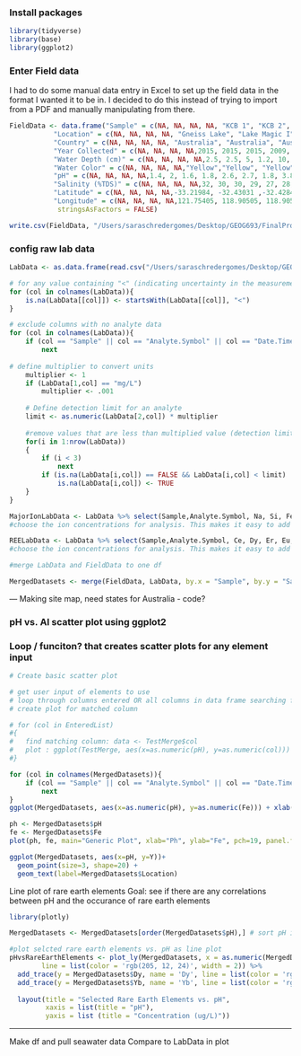 ### Install packages
```r
library(tidyverse)
library(base)
library(ggplot2)
```

### Enter Field data

I had to do some manual data entry in Excel to set up the field data in the format I wanted it to be in. I decided to do this instead of trying to import from a PDF and manually manipulating from there. 

```r
FieldData <- data.frame("Sample" = c(NA, NA, NA, NA, "KCB 1", "KCB 2", "KCB 3", "KCB 4", "KCB 5", "KCB 6", "KCB 7", "KCB 8", "KCB 9", "KCB 10", "KCB 11"),
           "Location" = c(NA, NA, NA, NA, "Gneiss Lake", "Lake Magic I", "Lake Magic II", "Lake Aerodrome", "Twin Lake West", "Salar Gorbea site 7", "Salar Gorbea site 10","Salar Ignorado site 3", "Saline Valley", "Bonneville Salt Flats", "Crosbie Lake"),
           "Country" = c(NA, NA, NA, NA, "Australia", "Australia", "Australia", "Australia", "Australia", "Chile", "Chile", "Chile", "USA", "USA", "Canada"),
           "Year Collected" = c(NA, NA, NA, NA,2015, 2015, 2015, 2009, 2009, 2009, 2007, 2007, NA, NA, NA),
           "Water Depth (cm)" = c(NA, NA, NA, NA,2.5, 2.5, 5, 1.2, 10, 1, 2, 10, NA, NA, NA),
           "Water Color" = c(NA, NA, NA, NA,"Yellow","Yellow", "Yellow", "Yellow", "Green", "Clear", "Pink", "Clear", NA, NA, NA),
           "pH" = c(NA, NA, NA, NA,1.4, 2, 1.6, 1.8, 2.6, 2.7, 1.8, 3.8, NA, NA, NA),
           "Salinity (%TDS)" = c(NA, NA, NA, NA,32, 30, 30, 29, 27, 28, 18, 5, NA, NA, NA),
           "Latitude" = c(NA, NA, NA, NA,-33.21984, -32.43031 ,-32.42846, -32.20949, -33.05573, -25.42514, -25.42161, -25.49993,NA,NA,NA),
           "Longitude" = c(NA, NA, NA, NA,121.75405, 118.90505, 118.90552, 121.76072, 121.67550, -68.68759, -68.69366, -69.62456,NA,NA,NA),
            stringsAsFactors = FALSE)

write.csv(FieldData, "/Users/saraschredergomes/Desktop/GEOG693/FinalProject/FieldData.csv", row.names = FALSE)
```


### config raw lab data

```r

LabData <- as.data.frame(read.csv("/Users/saraschredergomes/Desktop/GEOG693/FinalProject/BrineCompostions_ActLabsResults_RAWData.csv", stringsAsFactors = FALSE), header= FALSE, sep= ",", dec = ".", col.names = NULL) 

# for any value containing "<" (indicating uncertainty in the measurement), replace value with NA
for (col in colnames(LabData)){
    is.na(LabData[[col]]) <- startsWith(LabData[[col]], "<")
}

# exclude columns with no analyte data
for (col in colnames(LabData)){
    if (col == "Sample" || col == "Analyte.Symbol" || col == "Date.Time") 
        next
    
# define multiplier to convert units
    multiplier <- 1
    if (LabData[1,col] == "mg/L")
        multiplier <- .001
    
    # Define detection limit for an analyte
    limit <- as.numeric(LabData[2,col]) * multiplier
    
    #remove values that are less than multiplied value (detection limit)
    for(i in 1:nrow(LabData))
    {
        if (i < 3) 
            next
        if (is.na(LabData[i,col]) == FALSE && LabData[i,col] < limit)
            is.na(LabData[i,col]) <- TRUE
    }
}

```



```r
MajorIonLabData <- LabData %>% select(Sample,Analyte.Symbol, Na, Si, Fe, Al, Cl, Mg, Ca, K, Br, SO4) 
#choose the ion concentrations for analysis. This makes it easy to add analytes to the shorter data frame at a later point.
```

```r
REELabData <- LabData %>% select(Sample,Analyte.Symbol, Ce, Dy, Er, Eu, Gd, Ho, La, Lu, Nd, Pr, Sm, Sc,Tb, Tm, Yb, Y) 
#choose the ion concentrations for analysis. This makes it easy to add analytes to the shorter data frame at a later point.
```



```r
#merge LabData and FieldData to one df

MergedDatasets <- merge(FieldData, LabData, by.x = "Sample", by.y = "Sample")
```


--- Making site map, need states for Australia - code?

### pH vs. Al scatter plot using ggplot2


### Loop / funciton? that creates scatter plots for any element input

```r
# Create basic scatter plot

# get user input of elements to use
# loop through columns entered OR all columns in data frame searching for matches
# create plot for matched column

# for (col in EnteredList)
#{
#   find matching column: data <- TestMerge$col
#   plot : ggplot(TestMerge, aes(x=as.numeric(pH), y=as.numeric(col))) + xlab("pH") + ylab(col) + geom_point() + geom_text(aes(label=Sample), vjust=-.5)  
#}

for (col in colnames(MergedDatasets)){
    if (col == "Sample" || col == "Analyte.Symbol" || col == "Date.Time") 
        next
}
ggplot(MergedDatasets, aes(x=as.numeric(pH), y=as.numeric(Fe))) + xlab("pH") + ylab("Fe (mg/L)") + geom_point(size = 3, shape = 20) + geom_text(aes(label=Sample), vjust=-.5)  

ph <- MergedDatasets$pH
fe <- MergedDatasets$Fe
plot(ph, fe, main="Generic Plot", xlab="Ph", ylab="Fe", pch=19, panel.first=grid())


```

```r
ggplot(MergedDatasets, aes(x=pH, y=Y))+
  geom_point(size=3, shape=20) +
  geom_text(label=MergedDatasets$Location)


```


Line plot of rare earth elements
Goal: see if there are any correlations between pH and the occurance of rare earth elements

```r
library(plotly)

MergedDatasets <- MergedDatasets[order(MergedDatasets$pH),] # sort pH in ascending order

#plot selcted rare earth elements vs. pH as line plot
pHvsRareEarthElements <- plot_ly(MergedDatasets, x = as.numeric(MergedDatasets$pH), y = as.numeric(MergedDatasets$Gd), name = 'Gd', type = 'scatter', mode = 'lines',
        line = list(color = 'rgb(205, 12, 24)', width = 2)) %>%
  add_trace(y = MergedDatasets$Dy, name = 'Dy', line = list(color = 'rgb(22, 96, 167)', width = 2)) %>% #add another element
  add_trace(y = MergedDatasets$Yb, name = 'Yb', line = list(color = 'rgb(205, 12, 24)', width = 2, dash = 'dash')) %>%
  
  layout(title = "Selected Rare Earth Elements vs. pH",
         xaxis = list(title = "pH"),
         yaxis = list (title = "Concentration (ug/L)"))
```


---------------------------------------------------
Make df and pull seawater data
Compare to LabData in plot




